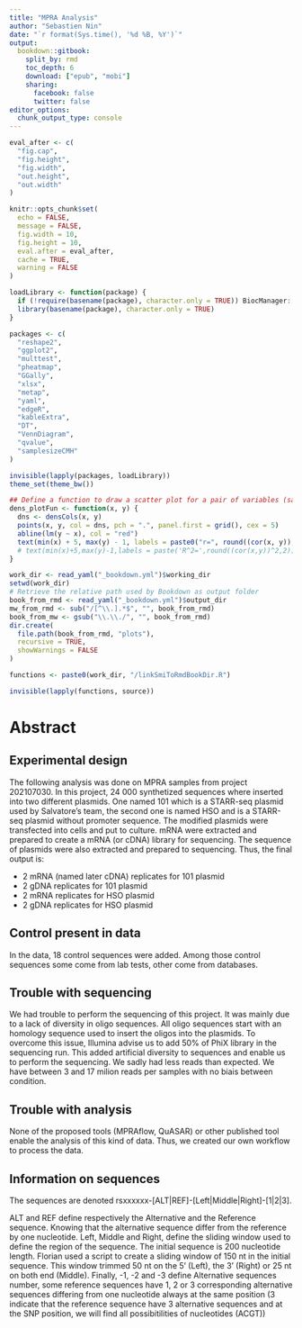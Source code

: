 ```yaml
---
title: "MPRA Analysis"
author: "Sebastien Nin" 
date: "`r format(Sys.time(), '%d %B, %Y')`"
output:
  bookdown::gitbook:
    split_by: rmd 
    toc_depth: 6
    download: ["epub", "mobi"]
    sharing:
      facebook: false
      twitter: false
editor_options: 
  chunk_output_type: console
---
```


```r
eval_after <- c(
  "fig.cap",
  "fig.height",
  "fig.width",
  "out.height",
  "out.width"
)

knitr::opts_chunk$set(
  echo = FALSE,
  message = FALSE,
  fig.width = 10,
  fig.height = 10,
  eval.after = eval_after,
  cache = TRUE,
  warning = FALSE
)
```

```r
loadLibrary <- function(package) {
  if (!require(basename(package), character.only = TRUE)) BiocManager::install(package, update = FALSE)
  library(basename(package), character.only = TRUE)
}

packages <- c(
  "reshape2",
  "ggplot2",
  "multtest",
  "pheatmap",
  "GGally",
  "xlsx",
  "metap",
  "yaml",
  "edgeR",
  "kableExtra",
  "DT",
  "VennDiagram",
  "qvalue",
  "samplesizeCMH"
)

invisible(lapply(packages, loadLibrary))
theme_set(theme_bw())

## Define a function to draw a scatter plot for a pair of variables (samples) with density colors
dens_plotFun <- function(x, y) {
  dns <- densCols(x, y)
  points(x, y, col = dns, pch = ".", panel.first = grid(), cex = 5)
  abline(lm(y ~ x), col = "red")
  text(min(x) + 5, max(y) - 1, labels = paste0("r=", round((cor(x, y)), 2)), col = "red")
  # text(min(x)+5,max(y)-1,labels = paste('R^2=',round((cor(x,y))^2,2)) ,col='red' )
}
```

```r
work_dir <- read_yaml("_bookdown.yml")$working_dir
setwd(work_dir)
# Retrieve the relative path used by Bookdown as output folder
book_from_rmd <- read_yaml("_bookdown.yml")$output_dir
mw_from_rmd <- sub("/[^\\.].*$", "", book_from_rmd)
book_from_mw <- gsub("\\.\\./", "", book_from_rmd)
dir.create(
  file.path(book_from_rmd, "plots"),
  recursive = TRUE,
  showWarnings = FALSE
)

functions <- paste0(work_dir, "/linkSmiToRmdBookDir.R")

invisible(lapply(functions, source))
```

# Abstract

## Experimental design

The following analysis was done on MPRA samples from project 202107030. In this project, 24 000 synthetized sequences where inserted into two different plasmids. One named 101 which is a STARR-seq plasmid used by Salvatore's team, the second one is named HSO and is a STARR-seq plasmid without promoter sequence. The modified plasmids were transfected into cells and put to culture. mRNA were extracted and prepared to create a mRNA (or cDNA) library for sequencing. The sequence of plasmids were also extracted and prepared to sequencing. Thus, the final output is:

* 2 mRNA (named later cDNA) replicates for 101 plasmid
* 2 gDNA replicates for 101 plasmid
* 2 mRNA replicates for HSO plasmid
* 2 gDNA replicates for HSO plasmid

## Control present in data

In the data, 18 control sequences were added. Among those control sequences some come from lab tests, other come from databases. 

## Trouble with sequencing

We had trouble to perform the sequencing of this project. It was mainly due to a lack of diversity in oligo sequences. All oligo sequences start with an homology sequence used to insert the oligos into the plasmids. To overcome this issue, Illumina advise us to add 50% of PhiX library in the sequencing run. This added artificial diversity to sequences and enable us to perform the sequencing. We sadly had less reads than expected. We have between 3 and 17 milion reads per samples with no biais between condition.

## Trouble with analysis

None of the proposed tools (MPRAflow, QuASAR) or other published tool enable the analysis of this kind of data. Thus, we created our own workflow to process the data.

## Information on sequences

The sequences are denoted rsxxxxxx-[ALT|REF]-[Left|Middle|Right]-[1|2|3].

ALT and REF define respectively the Alternative and the Reference sequence. Knowing that the alternative sequence differ from the reference by one nucleotide.
Left, Middle and Right, define the sliding window used to define the region of the sequence. The initial sequence is 200 nucleotide length. Florian used a script to create a sliding window of 150 nt in the initial sequence. This window trimmed 50 nt on the 5' (Left), the 3' (Right) or 25 nt on both end (Middle).
Finally, -1, -2 and -3 define Alternative sequences number, some reference sequences have 1, 2 or 3 corresponding alternative sequences differing from one nucleotide always at the same position (3 indicate that the reference sequence have 3 alternative sequences and at the SNP position, we will find all possibitilities of nucleotides (ACGT))
